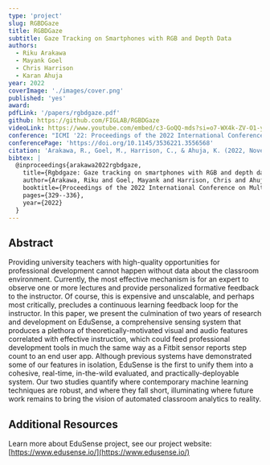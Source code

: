 ```yaml
---
type: 'project'
slug: RGBDGaze
title: RGBDGaze
subtitle: Gaze Tracking on Smartphones with RGB and Depth Data
authors:
  - Riku Arakawa
  - Mayank Goel
  - Chris Harrison
  - Karan Ahuja
year: 2022
coverImage: './images/cover.png'
published: 'yes'
award:
pdfLink: '/papers/rgbdgaze.pdf'
github: https://github.com/FIGLAB/RGBDGaze
videoLink: https://www.youtube.com/embed/c3-GoQQ-mds?si=o7-WX4k-ZV-O1-yE
conference: "ICMI '22: Proceedings of the 2022 International Conference on Multimodal Interaction"
conferencePage: 'https://doi.org/10.1145/3536221.3556568'
citation: 'Arakawa, R., Goel, M., Harrison, C., & Ahuja, K. (2022, November). Rgbdgaze: Gaze tracking on smartphones with RGB and depth data. In Proceedings of the 2022 International Conference on Multimodal Interaction (pp. 329-336).'
bibtex: |
  @inproceedings{arakawa2022rgbdgaze,
    title={Rgbdgaze: Gaze tracking on smartphones with RGB and depth data},
    author={Arakawa, Riku and Goel, Mayank and Harrison, Chris and Ahuja, Karan},
    booktitle={Proceedings of the 2022 International Conference on Multimodal Interaction},
    pages={329--336},
    year={2022}
  }
---
```


## Abstract

Providing university teachers with high-quality opportunities for professional development cannot happen without data about the classroom environment. Currently, the most effective mechanism is for an expert to observe one or more lectures and provide personalized formative feedback to the instructor. Of course, this is expensive and unscalable, and perhaps most critically, precludes a continuous learning feedback loop for the instructor. In this paper, we present the culmination of two years of research and development on EduSense, a comprehensive sensing system that produces a plethora of theoretically-motivated visual and audio features correlated with effective instruction, which could feed professional development tools in much the same way as a Fitbit sensor reports step count to an end user app. Although previous systems have demonstrated some of our features in isolation, EduSense is the first to unify them into a cohesive, real-time, in-the-wild evaluated, and practically-deployable system. Our two studies quantify where contemporary machine learning techniques are robust, and where they fall short, illuminating where future work remains to bring the vision of automated classroom analytics to reality.

## Additional Resources

Learn more about EduSense project, see our project website: [https://www.edusense.io/](https://www.edusense.io/)
